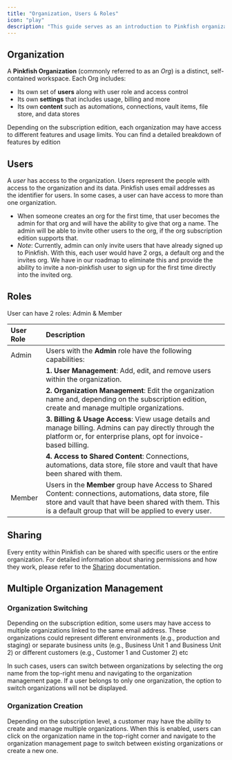```yaml
---
title: "Organization, Users & Roles"
icon: "play"
description: "This guide serves as an introduction to Pinkfish organizations and users. It covers many of the concepts and terminology you would come across when managing or working within a Pinkfish organization. After reading this page, you should have a good understanding of the fundamentals for organizations users."
---
```


## **Organization**

A **Pinkfish Organization** (commonly referred to as an _Org_) is a distinct, self-contained workspace. Each Org includes:

- Its own set of **users** along with user role and access control
- Its own **settings** that includes usage, billing and more
- Its own **content** such as automations, connections, vault items, file store, and data stores

Depending on the subscription edition, each organization may have access to different features and usage limits. You can find a detailed breakdown of features by edition

## **Users**

A _user_ has access to the organization. Users represent the people with access to the organization and its data. Pinkfish uses email addresses as the identifier for users. In some cases, a user can have access to more than one organization.

- When someone creates an org for the first time, that user becomes the admin for that org and will have the ability to give that org a name. The admin will be able to invite other users to the org, if the org subscription edition supports that.
- _Note_: Currently, admin can only invite users that have already signed up to Pinkfish. With this, each user would have 2 orgs, a default org and the invites org. We have in our roadmap to eliminate this and provide the ability to invite a non-pinkfish user to sign up for the first time directly into the invited org.

## **Roles**

User can have 2 roles: Admin & Member

| User Role | Description |
| :-------- | :---------- |
| Admin | Users with the **Admin** role have the following capabilities: |
| | **1. User Management**: Add, edit, and remove users within the organization. |
| | **2. Organization Management**: Edit the organization name and, depending on the subscription edition, create and manage multiple organizations. |
| | **3. Billing & Usage Access**: View usage details and manage billing. Admins can pay directly through the platform or, for enterprise plans, opt for invoice-based billing. |
| | **4. Access to Shared Content**: Connections, automations, data store, file store and vault that have been shared with them. |
| Member | Users in the **Member** group have Access to Shared Content: connections, automations, data store, file store and vault that have been shared with them. This is a default group that will be applied to every user. |

## **Sharing**

Every entity within Pinkfish can be shared with specific users or the entire organization. For detailed information about sharing permissions and how they work, please refer to the [Sharing](/essentials/sharing) documentation.

## **Multiple Organization Management**

### Organization Switching

Depending on the subscription edition, some users may have access to multiple organizations linked to the same email address. These organizations could represent different environments (e.g., production and staging) or separate business units (e.g., Business Unit 1 and Business Unit 2) or different customers (e.g., Customer 1 and Customer 2) etc

In such cases, users can switch between organizations by selecting the org name from the top-right menu and navigating to the organization management page. If a user belongs to only one organization, the option to switch organizations will not be displayed.

### Organization Creation

Depending on the subscription level, a customer may have the ability to create and manage multiple organizations. When this is enabled, users can click on the organization name in the top-right corner and navigate to the organization management page to switch between existing organizations or create a new one.